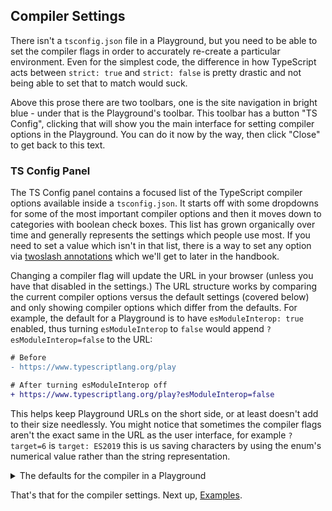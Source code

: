 ## Compiler Settings

There isn't a `tsconfig.json` file in a Playground, but you need to be able to set the compiler flags in order to accurately re-create a particular environment. Even for the simplest code, the difference in how TypeScript acts between `strict: true` and `strict: false` is pretty drastic and not being able to set that to match would suck.

Above this prose there are two toolbars, one is the site navigation in bright blue - under that is the Playground's toolbar. This toolbar has a button "TS Config", clicking that will show you the main interface for setting compiler options in the Playground. You can do it now by the way, then click "Close" to get back to this text.

### TS Config Panel

The TS Config panel contains a focused list of the TypeScript compiler options available inside a `tsconfig.json`. It starts off with some dropdowns for some of the most important compiler options and then it moves down to categories with boolean check boxes. This list has grown organically over time and generally represents the settings which people use most. If you need to set a value which isn't in that list, there is a way to set any option via [twoslash annotations](/play?#handbook-13) which we'll get to later in the handbook.

Changing a compiler flag will update the URL in your browser (unless you have that disabled in the settings.) The URL structure works by comparing the current compiler options versus the default settings (covered below) and only showing compiler options which differ from the defaults. For example, the default for a Playground is to have `esModuleInterop: true` enabled, thus turning `esModuleInterop` to `false` would append `?esModuleInterop=false` to the URL:

```diff
# Before
- https://www.typescriptlang.org/play

# After turning esModuleInterop off
+ https://www.typescriptlang.org/play?esModuleInterop=false
```

This helps keep Playground URLs on the short side, or at least doesn't add to their size needlessly. You might notice that sometimes the compiler flags aren't the exact same in the URL as the user interface, for example `?target=6` is `target: ES2019` this is us saving characters by using the enum's numerical value rather than the string representation.

<details>
<summary>The defaults for the compiler in a Playground</summary>

_In rough_, the Playground has settings which can be summed up as this:

```json
{
  "compilerOptions": {
    "strict": true,
    "module": "esnext",
    "moduleResolution": "node",
    "target": "es2017",
    "jsx": "react",

    "experimentalDecorators": true,
    "emitDecoratorMetadata": true
  }
}
```

The reality is (of course) a tad more complex, we detect if a compiler setting is in the following list as a cue for showing the compiler setting in the TS Config panel user interface and only add a setting to the URL if it differs from this list.

So, the full specification for the default compiler settings (as of TypeScript 4.5) looks like this:

```ts
export function getDefaultSandboxCompilerOptions(config: SandboxConfig, monaco: Monaco) {
  const useJavaScript = config.filetype === "js"
  const settings: CompilerOptions = {
    strict: true,

    noImplicitAny: true,
    strictNullChecks: !useJavaScript,
    strictFunctionTypes: true,
    strictPropertyInitialization: true,
    strictBindCallApply: true,
    noImplicitThis: true,
    noImplicitReturns: true,
    noUncheckedIndexedAccess: false,

    useDefineForClassFields: false,

    alwaysStrict: true,
    allowUnreachableCode: false,
    allowUnusedLabels: false,

    downlevelIteration: false,
    noEmitHelpers: false,
    noLib: false,
    noStrictGenericChecks: false,
    noUnusedLocals: false,
    noUnusedParameters: false,

    esModuleInterop: true,
    preserveConstEnums: false,
    removeComments: false,
    skipLibCheck: false,

    checkJs: useJavaScript,
    allowJs: useJavaScript,
    declaration: true,

    importHelpers: false,

    experimentalDecorators: true,
    emitDecoratorMetadata: true,
    moduleResolution: monaco.languages.typescript.ModuleResolutionKind.NodeJs,

    target: monaco.languages.typescript.ScriptTarget.ES2017,
    jsx: monaco.languages.typescript.JsxEmit.React,
    module: monaco.languages.typescript.ModuleKind.ESNext,
  }

  return { ...settings, ...config.compilerOptions }
}
```

This includes a lot of values which are set to their default value too. Which actually can make setting up a _perfect_ environment tricky because 'no value set' can differ from 'false' for some settings, but breaking this system would break backwards compatibility (URLs would change) and make URLs longer, thus it stays the way it is.

</details>

That's that for the compiler settings. Next up, [Examples](/play#handbook-2).
